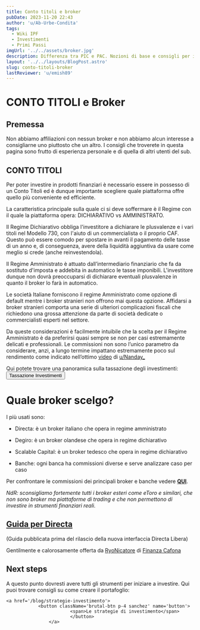 ```yaml
---
title: Conto titoli e broker
pubDate: 2023-11-20 22:43
author: 'u/Ab-Urbe-Condita'
tags:
  - Wiki IPF
  - Investimenti
  - Primi Passi
imgUrl: '../../assets/broker.jpg'
description: Differenza tra PIC e PAC. Nozioni di base e consigli per iniziare a investire e capire gli strumenti finanziari.
layout: '../../layouts/BlogPost.astro'
slug: conto-titoli-broker
lastReviewer: 'u/emish89'
---
```


# CONTO TITOLI e Broker

## Premessa

Non abbiamo affiliazioni con nessun broker e non abbiamo alcun interesse a consigliarne uno piuttosto che un altro. 
I consigli che troverete in questa pagina sono frutto di esperienza personale e di quella di altri utenti del sub.


## CONTO TITOLI

Per poter investire in prodotti finanziari è necessario essere in possesso di un Conto Titoli ed è dunque importante scegliere quale piattaforma offre quello più conveniente ed efficiente.

La caratteristica principale sulla quale ci si deve soffermare è il Regime con il quale la piattaforma opera: DICHIARATIVO vs AMMINISTRATO.

Il Regime Dichiarativo obbliga l'investitore a dichiarare le plusvalenze e i vari titoli nel Modello 730, con l'aiuto di un commercialista o il proprio CAF. Questo può essere comodo per spostare in avanti il pagamento delle tasse di un anno e, di conseguenza, avere della liquidità aggiuntiva da usare come meglio si crede (anche reinvestendola).

Il Regime Amministrato è attuato dall’intermediario finanziario che fa da sostituto d'imposta e addebita in automatico le tasse imponibili. L'investitore dunque non dovrà preoccuparsi di dichiarare eventuali plusvalenze in quanto il broker lo farà in automatico.

Le società Italiane forniscono il regime Amministrato come opzione di default mentre i broker stranieri non offrono mai questa opzione.
Affidarsi a broker stranieri comporta una serie di ulteriori complicazioni fiscali che richiedono una grossa attenzione da parte di società dedicate o commercialisti esperti nel settore.

Da queste considerazioni è facilmente intuibile che la scelta per il Regime Amministrato è da preferirsi quasi sempre se non per casi estremamente delicati e professionali. 
Le commissioni non sono l’unico parametro da considerare, anzi, a lungo termine impattano estremamente poco sul rendimento 
come indicato nell’ottimo [video](https://youtu.be/PDi6x4BYGLQ?feature=shared) di <a href='https://reddit.com/u/Nanday_'>u/Nanday_</a>
    

    
Qui potete trovare una panoramica sulla tassazione degli investimenti:
    <a href='/blog/tassazione-investimenti'>
                <button className='brutal-btn p-4 sanchez' name='button'>
                            <span>Tassazione Investimenti</span>
                            </button>
                    </a>

# **Quale broker scelgo?**

I più usati sono:

- Directa: è un broker italiano che opera in regime amministrato

- Degiro: è un broker olandese che opera in regime dichiarativo

- Scalable Capital: è un broker tedesco che opera in regime dichiarativo

- Banche: ogni banca ha commissioni diverse e serve analizzare caso per caso

Per confrontare le commissioni dei principali broker e banche vedere [**QUI**](https://www.qualebroker.com/confronto-broker).

_NdR: sconsigliamo fortemente tutti i broker esteri come eToro e similari, che non sono broker ma piattaforme di trading e che non permettono di investire in strumenti finanziari reali._

## [**Guida per Directa**](https://www.reddit.com/r/ItaliaPersonalFinance/comments/m12w0s/directa_sim_guida_e_faq_di_utilizzo/)

(Guida pubblicata prima del rilascio della nuova interfaccia Directa Libera)

Gentilmente e calorosamente offerta da <a href='https://reddit.com/u/RyoNicatore_'>RyoNicatore</a> di [Finanza Cafona](https://finanzacafona.it/)

## Next steps

A questo punto dovresti avere tutti gli strumenti per iniziare a investire. Qui puoi trovare consigli su come creare il portafoglio:

    <a href='/blog/strategie-investimento'>
                <button className='brutal-btn p-4 sanchez' name='button'>
                            <span>Le strategie di investimento</span>
                            </button>
                    </a>
